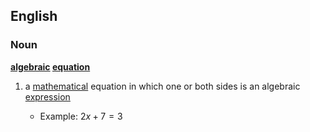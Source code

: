 ==English==
===Noun===
'''[[algebraic]] [[equation]]'''
#{{mathematics}} a [[mathematical]] equation in which one or both sides is an algebraic [[expression]]
#*Example: <math>2x + 7 = 3</math>